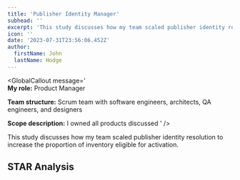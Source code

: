 ```yaml
---
title: 'Publisher Identity Manager'
subhead: ''
excerpt: 'This study discusses how my team scaled publisher identity resolution to increase the proportion of inventory eligible for activation.'
icon: ''
date: '2023-07-31T23:56:06.452Z'
author:
  firstName: John
  lastName: Hodge
---
```



<GlobalCallout
  message='  
  **My role:** Product Manager
  
  **Team structure:** Scrum team with software engineers, architects, QA engineers, and designers
  
  **Scope description:** I owned all products discussed
'
/>

This study discusses how my team scaled publisher identity resolution to increase the proportion of inventory eligible for activation.

## STAR Analysis

<GlobalCallout
  message='This study is currently being created. Please check back for updates.'
  type='alert'
/>
